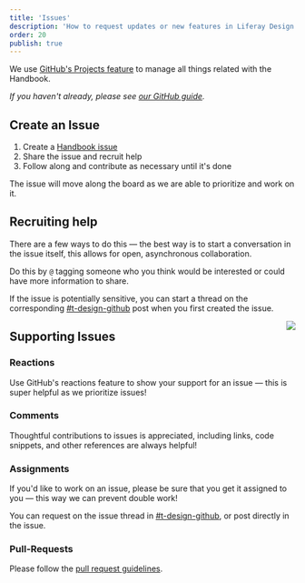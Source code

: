 ```yaml
---
title: 'Issues'
description: 'How to request updates or new features in Liferay Design Handbook'
order: 20
publish: true
---
```


We use [GitHub's Projects feature](https://github.com/liferay-design/liferay.design/projects/8) to manage all things related with the Handbook.

_If you haven't already, please see [our GitHub guide](/handbook/tools/github)._

## Create an Issue

1. Create a [Handbook issue](https://github.com/liferay-design/liferay.design/issues/new?template=handbook_request.md)
1. Share the issue and recruit help
1. Follow along and contribute as necessary until it's done

The issue will move along the board as we are able to prioritize and work on it.

## Recruiting help

There are a few ways to do this — the best way is to start a conversation in the issue itself, this allows for open, asynchronous collaboration.

Do this by `@` tagging someone who you think would be interested or could have more information to share.

If the issue is potentially sensitive, you can start a thread on the corresponding [#t-design-github](https://liferay.slack.com/archives/CMLT0TBH7) post when you first created the issue.

<Image
	src="/images/handbook/contribute/github-reactions.png"
	size="small"
	align="right"
	round
	dropShadow
	margin="4rem"
	caption="Give your teammates an encouraging :thumbs_up:"
/>

## Supporting Issues

### Reactions

Use GitHub's reactions feature to show your support for an issue — this is super helpful as we prioritize issues!

### Comments

Thoughtful contributions to issues is appreciated, including links, code snippets, and other references are always helpful!

### Assignments

If you'd like to work on an issue, please be sure that you get it assigned to you &mdash; this way we can prevent double work!

You can request on the issue thread in [#t-design-github](https://liferay.slack.com/archives/CMLT0TBH7), or post directly in the issue.

### Pull-Requests

Please follow the [pull request guidelines](/handbook/about/pull-requests).
